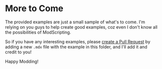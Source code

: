 # More to Come

The provided examples are just a small sample of what's to come. I'm relying on you guys to help create good examples, coz even I don't know all the possibilities of ModScripting.

So if you have any interesting examples, please [create a Pull Request](https://github.com/EthanSK/Ye-Olde-Meme-Game-2-Public/pulls) by adding a new `.mdx` file with the example in this folder, and I'll add it and credit to you!

Happy Modding!
